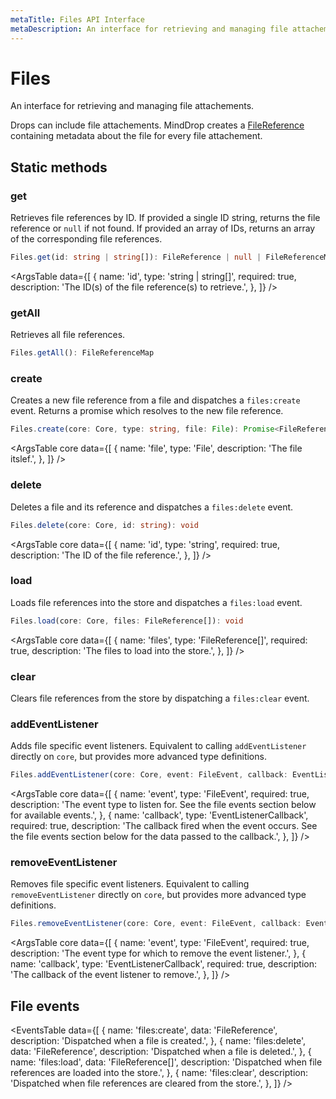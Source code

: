 ```yaml
---
metaTitle: Files API Interface
metaDescription: An interface for retrieving and managing file attachements.
---
```


# Files

<Description>
  An interface for retrieving and managing file attachements.
</Description>

Drops can include file attachements. MindDrop creates a [FileReference](/docs/extensions/types/file-reference) containing metadata about the file for every file attachement.

## Static methods

### get

Retrieves file references by ID. If provided a single ID string, returns the file reference or `null` if not found. If provided an array of IDs, returns an array of the corresponding file references.

```ts
Files.get(id: string | string[]): FileReference | null | FileReferenceMap
```

<ArgsTable
  data={[
    {
      name: 'id',
      type: 'string | string[]',
      required: true,
      description: 'The ID(s) of the file reference(s) to retrieve.',
    },
  ]}
/>

### getAll

Retrieves all file references.

```ts
Files.getAll(): FileReferenceMap
```

### create

Creates a new file reference from a file and dispatches a `files:create` event. Returns a promise which resolves to the new file reference.

```ts
Files.create(core: Core, type: string, file: File): Promise<FileReference>
```

<ArgsTable
  core
  data={[
    {
      name: 'file',
      type: 'File',
      description: 'The file itslef.',
    },
  ]}
/>

### delete

Deletes a file and its reference and dispatches a `files:delete` event.

```ts
Files.delete(core: Core, id: string): void
```

<ArgsTable
  core
  data={[
    {
      name: 'id',
      type: 'string',
      required: true,
      description: 'The ID of the file reference.',
    },
  ]}
/>

### load

Loads file references into the store and dispatches a `files:load` event.

```ts
Files.load(core: Core, files: FileReference[]): void
```

<ArgsTable
  core
  data={[
    {
      name: 'files',
      type: 'FileReference[]',
      required: true,
      description: 'The files to load into the store.',
    },
  ]}
/>

### clear

Clears file references from the store by dispatching a `files:clear` event.

<ArgsTable core />

### addEventListener

Adds file specific event listeners. Equivalent to calling `addEventListener` directly on `core`, but provides more advanced type definitions.

```ts
Files.addEventListener(core: Core, event: FileEvent, callback: EventListenerCallback): void
```

<ArgsTable
  core
  data={[
    {
      name: 'event',
      type: 'FileEvent',
      required: true,
      description:
        'The event type to listen for. See the file events section below for available events.',
    },
    {
      name: 'callback',
      type: 'EventListenerCallback',
      required: true,
      description:
        'The callback fired when the event occurs. See the file events section below for the data passed to the callback.',
    },
  ]}
/>

### removeEventListener

Removes file specific event listeners. Equivalent to calling `removeEventListener` directly on `core`, but provides more advanced type definitions.

```ts
Files.removeEventListener(core: Core, event: FileEvent, callback: EventListenerCallback): void
```

<ArgsTable
  core
  data={[
    {
      name: 'event',
      type: 'FileEvent',
      required: true,
      description:
        'The event type for which to remove the event listener.',
    },
    {
      name: 'callback',
      type: 'EventListenerCallback',
      required: true,
      description: 'The callback of the event listener to remove.',
    },
  ]}
/>

## File events

<EventsTable
  data={[
    {
      name: 'files:create',
      data: 'FileReference',
      description: 'Dispatched when a file is created.',
    },
    {
      name: 'files:delete',
      data: 'FileReference',
      description: 'Dispatched when a file is deleted.',
    },
    {
      name: 'files:load',
      data: 'FileReference[]',
      description:
        'Dispatched when file references are loaded into the store.',
    },
    {
      name: 'files:clear',
      description:
        'Dispatched when file references are cleared from the store.',
    },
  ]}
/>
